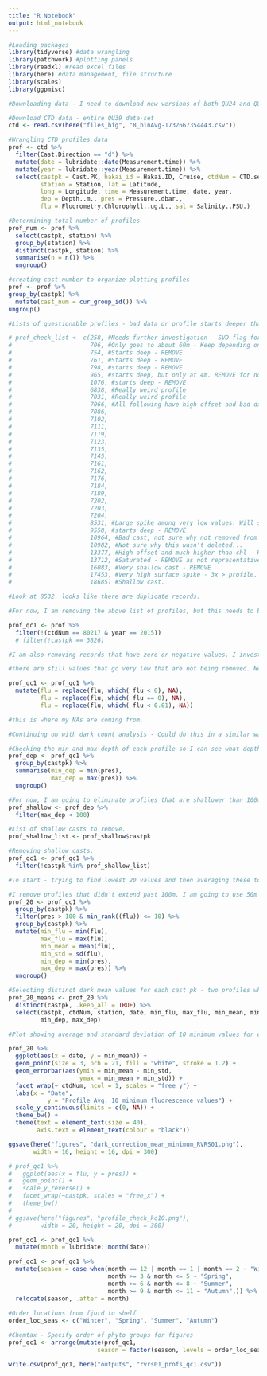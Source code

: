 ```yaml
---
title: "R Notebook"
output: html_notebook
---
```


```r
#Loading packages
library(tidyverse) #data wrangling
library(patchwork) #plotting panels
library(readxl) #read excel files
library(here) #data management, file structure
library(scales)
library(ggpmisc)
```

```r
#Downloading data - I need to download new versions of both QU24 and QU39 as changes made to the portal making it hard to bind the files.

#Download CTD data - entire QU39 data-set
ctd <- read.csv(here("files_big", "8_binAvg-1732667354443.csv"))

```

```r
#Wrangling CTD profiles data
prof <- ctd %>%
  filter(Cast.Direction == "d") %>% 
  mutate(date = lubridate::date(Measurement.time)) %>%
  mutate(year = lubridate::year(Measurement.time)) %>%
  select(castpk = Cast.PK, hakai_id = Hakai.ID, Cruise, ctdNum = CTD.serial.number,
         station = Station, lat = Latitude,
         long = Longitude, time = Measurement.time, date, year,
         dep = Depth..m., pres = Pressure..dbar.,
         flu = Fluorometry.Chlorophyll..ug.L., sal = Salinity..PSU.)

```

```r
#Determining total number of profiles
prof_num <- prof %>% 
  select(castpk, station) %>% 
  group_by(station) %>% 
  distinct(castpk, station) %>% 
  summarise(n = n()) %>% 
  ungroup()

```

```r
#creating cast number to organize plotting profiles
prof <- prof %>% 
group_by(castpk) %>%
  mutate(cast_num = cur_group_id()) %>% 
ungroup()
```

```r
#Lists of questionable profiles - bad data or profile starts deeper than 3m depth. I should separate the profiles that start deeper in case some can be saved -  don't need to be removed with bad data casts.

# prof_check_list <- c(258, #Needs further investigation - SVD flag for CTD parameters - REMOVE
#                      706, #Only goes to about 60m - Keep depending on integration depth. Righ now 100m.
#                      754, #Starts deep - REMOVE
#                      761, #Starts deep - REMOVE
#                      798, #starts deep - REMOVE
#                      965, #starts deep, but only at 4m. REMOVE for now.
#                      1076, #starts deep - REMOVE
#                      6838, #Really weird profile
#                      7031, #Really weird profile
#                      7066, #All following have high offset and bad data - REMOVE
#                      7086, 
#                      7102, 
#                      7111, 
#                      7119, 
#                      7123,
#                      7135, 
#                      7145, 
#                      7161, 
#                      7162, 
#                      7176, 
#                      7184, 
#                      7189, 
#                      7202, 
#                      7203, 
#                      7204, 
#                      8531, #Large spike among very low values. Will skew integration. REMOVE?
#                      9558, #starts deep - REMOVE
#                      10964, #Bad cast, not sure why not removed from initial investigation
#                      10982, #Not sure why this wasn't deleted...
#                      13377, #High offset and much higher than chl - REMOVE
#                      13712, #Saturated - REMOVE as not representative.
#                      16083, #Very shallow cast - REMOVE
#                      17453, #Very high surface spike - 3x > profile. Real? Not supported by Chl - REMOVE?
#                      18685) #Shallow cast. 

#Look at 8532. looks like there are duplicate records.

```


```r
#For now, I am removing the above list of profiles, but this needs to be reviewed as some may be salvagable. 

prof_qc1 <- prof %>%
  filter(!(ctdNum == 80217 & year == 2015)) 
  # filter(!castpk == 3826)

#I am also removing records that have zero or negative values. I investigated these and they are from the seabird CTDs and result in a poor dark count as they pull the mean down. 

#there are still values that go very low that are not being removed. Need to look at these. I think removing flu values that are < 0.01 will target most of these - they are all from 7674 and deep. This helped, but still some downspikes -  if I raise the threshhold then it starts to include some surface values from 80217 that were very low - probably either had air/bubbles or strong NPQ.

prof_qc1 <- prof_qc1 %>% 
  mutate(flu = replace(flu, which( flu < 0), NA),
         flu = replace(flu, which( flu == 0), NA),
         flu = replace(flu, which( flu < 0.01), NA))

#this is where my NAs are coming from.
```

```r
#Continuing on with dark count analysis - Could do this in a similar way that I did in Jen's paper -  used an average of values deeper than 250 m. Although I'm not sure that all casts go this deep. 

#Checking the min and max depth of each profile so I can see what depth range I could use for dark offsets
prof_dep <- prof_qc1 %>% 
  group_by(castpk) %>% 
  summarise(min_dep = min(pres),
            max_dep = max(pres)) %>%
  ungroup() 

#For now, I am going to eliminate profiles that are shallower than 100m. It is hard to derive a dark value for these profiles and I'm not sure that they are deep enough to incorporate. I will do analysis to asses and if useable, then I will subtract the offsets from prior/post casts.
prof_shallow <- prof_dep %>% 
  filter(max_dep < 100)

#List of shallow casts to remove.
prof_shallow_list <- prof_shallow$castpk

#Removing shallow casts.
prof_qc1 <- prof_qc1 %>% 
  filter(!castpk %in% prof_shallow_list)
```


```r
#To start - trying to find lowest 20 values and then averaging these to derive a dark value.

#I remove profiles that didn't extend past 100m. I am going to use 50m as a threshold for the selection of the 20 dark values for averaging. I was using 100m, but there was one profile that had a minima between 50-100m. This minima was slightly lower than the deeper waters, so doesn't make a huge difference, but good to target the lowest values.
prof_20 <- prof_qc1 %>%
  group_by(castpk) %>%
  filter(pres > 100 & min_rank((flu)) <= 10) %>% 
  group_by(castpk) %>% 
  mutate(min_flu = min(flu),
         max_flu = max(flu),
         min_mean = mean(flu),
         min_std = sd(flu),
         min_dep = min(pres),
         max_dep = max(pres)) %>% 
  ungroup()

#Selecting distinct dark mean values for each cast pk - two profiles where both the min and max dark value was derived shallow than 100 m (7031). 
prof_20_means <- prof_20 %>% 
  distinct(castpk, .keep_all = TRUE) %>% 
  select(castpk, ctdNum, station, date, min_flu, max_flu, min_mean, min_std,
         min_dep, max_dep)

```

```r
#Plot showing average and standard deviation of 10 minimum values for each cast.

prof_20 %>% 
  ggplot(aes(x = date, y = min_mean)) +
  geom_point(size = 3, pch = 21, fill = "white", stroke = 1.2) +
  geom_errorbar(aes(ymin = min_mean - min_std,
                    ymax = min_mean + min_std)) + 
  facet_wrap(~ ctdNum, ncol = 1, scales = "free_y") +
  labs(x = "Date",
           y = "Profile Avg. 10 minimum fluorescence values") +
  scale_y_continuous(limits = c(0, NA)) +
  theme_bw() +
  theme(text = element_text(size = 40),
        axis.text = element_text(colour = "black"))

ggsave(here("figures", "dark_correction_mean_minimum_RVRS01.png"), 
       width = 16, height = 16, dpi = 300)

```

```r
# prof_qc1 %>% 
#   ggplot(aes(x = flu, y = pres)) +
#   geom_point() +
#   scale_y_reverse() +
#   facet_wrap(~castpk, scales = "free_x") +
#   theme_bw()
# 
# ggsave(here("figures", "profile_check_kc10.png"), 
#        width = 20, height = 20, dpi = 300)
```

```r


prof_qc1 <- prof_qc1 %>% 
  mutate(month = lubridate::month(date))

prof_qc1 <- prof_qc1 %>%
  mutate(season = case_when(month == 12 | month == 1 | month == 2 ~ "Winter",
                            month >= 3 & month <= 5 ~ "Spring",
                            month >= 6 & month <= 8 ~ "Summer",
                            month >= 9 & month <= 11 ~ "Autumn",)) %>%
  relocate(season, .after = month)    
  
#Order locations from fjord to shelf
order_loc_seas <- c("Winter", "Spring", "Summer", "Autumn")

#Chemtax - Specify order of phyto groups for figures
prof_qc1 <- arrange(mutate(prof_qc1,
                         season = factor(season, levels = order_loc_seas)))


```

```r
write.csv(prof_qc1, here("outputs", "rvrs01_profs_qc1.csv"))
```





















